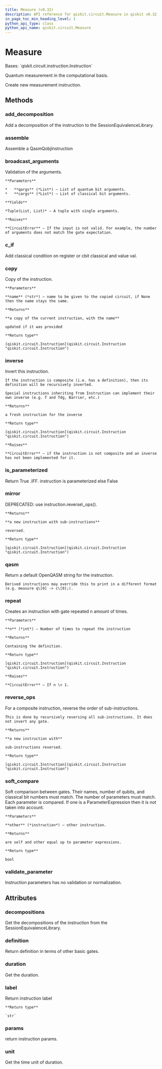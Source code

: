 ```yaml
---
title: Measure (v0.32)
description: API reference for qiskit.circuit.Measure in qiskit v0.32
in_page_toc_min_heading_level: 1
python_api_type: class
python_api_name: qiskit.circuit.Measure
---
```


# Measure

<Class id="qiskit.circuit.Measure" isDedicatedPage={true} github="https://github.com/qiskit/qiskit/tree/stable/0.18/qiskit/circuit/measure.py" signature="Measure" modifiers="class">
  Bases: `qiskit.circuit.instruction.Instruction`

  Quantum measurement in the computational basis.

  Create new measurement instruction.

  ## Methods

  <span id="qiskit-circuit-measure-add-decomposition" />

  ### add\_decomposition

  <Function id="qiskit.circuit.Measure.add_decomposition" signature="Measure.add_decomposition(decomposition)">
    Add a decomposition of the instruction to the SessionEquivalenceLibrary.
  </Function>

  <span id="qiskit-circuit-measure-assemble" />

  ### assemble

  <Function id="qiskit.circuit.Measure.assemble" signature="Measure.assemble()">
    Assemble a QasmQobjInstruction
  </Function>

  <span id="qiskit-circuit-measure-broadcast-arguments" />

  ### broadcast\_arguments

  <Function id="qiskit.circuit.Measure.broadcast_arguments" signature="Measure.broadcast_arguments(qargs, cargs)">
    Validation of the arguments.

    **Parameters**

    *   **qargs** (*List*) – List of quantum bit arguments.
    *   **cargs** (*List*) – List of classical bit arguments.

    **Yields**

    *Tuple(List, List)* – A tuple with single arguments.

    **Raises**

    **CircuitError** – If the input is not valid. For example, the number of arguments does not match the gate expectation.
  </Function>

  <span id="qiskit-circuit-measure-c-if" />

  ### c\_if

  <Function id="qiskit.circuit.Measure.c_if" signature="Measure.c_if(classical, val)">
    Add classical condition on register or cbit classical and value val.
  </Function>

  <span id="qiskit-circuit-measure-copy" />

  ### copy

  <Function id="qiskit.circuit.Measure.copy" signature="Measure.copy(name=None)">
    Copy of the instruction.

    **Parameters**

    **name** (*str*) – name to be given to the copied circuit, if None then the name stays the same.

    **Returns**

    **a copy of the current instruction, with the name**

    updated if it was provided

    **Return type**

    [qiskit.circuit.Instruction](qiskit.circuit.Instruction "qiskit.circuit.Instruction")
  </Function>

  <span id="qiskit-circuit-measure-inverse" />

  ### inverse

  <Function id="qiskit.circuit.Measure.inverse" signature="Measure.inverse()">
    Invert this instruction.

    If the instruction is composite (i.e. has a definition), then its definition will be recursively inverted.

    Special instructions inheriting from Instruction can implement their own inverse (e.g. T and Tdg, Barrier, etc.)

    **Returns**

    a fresh instruction for the inverse

    **Return type**

    [qiskit.circuit.Instruction](qiskit.circuit.Instruction "qiskit.circuit.Instruction")

    **Raises**

    **CircuitError** – if the instruction is not composite and an inverse has not been implemented for it.
  </Function>

  <span id="qiskit-circuit-measure-is-parameterized" />

  ### is\_parameterized

  <Function id="qiskit.circuit.Measure.is_parameterized" signature="Measure.is_parameterized()">
    Return True .IFF. instruction is parameterized else False
  </Function>

  <span id="qiskit-circuit-measure-mirror" />

  ### mirror

  <Function id="qiskit.circuit.Measure.mirror" signature="Measure.mirror()">
    DEPRECATED: use instruction.reverse\_ops().

    **Returns**

    **a new instruction with sub-instructions**

    reversed.

    **Return type**

    [qiskit.circuit.Instruction](qiskit.circuit.Instruction "qiskit.circuit.Instruction")
  </Function>

  <span id="qiskit-circuit-measure-qasm" />

  ### qasm

  <Function id="qiskit.circuit.Measure.qasm" signature="Measure.qasm()">
    Return a default OpenQASM string for the instruction.

    Derived instructions may override this to print in a different format (e.g. measure q\[0] -> c\[0];).
  </Function>

  <span id="qiskit-circuit-measure-repeat" />

  ### repeat

  <Function id="qiskit.circuit.Measure.repeat" signature="Measure.repeat(n)">
    Creates an instruction with gate repeated n amount of times.

    **Parameters**

    **n** (*int*) – Number of times to repeat the instruction

    **Returns**

    Containing the definition.

    **Return type**

    [qiskit.circuit.Instruction](qiskit.circuit.Instruction "qiskit.circuit.Instruction")

    **Raises**

    **CircuitError** – If n \< 1.
  </Function>

  <span id="qiskit-circuit-measure-reverse-ops" />

  ### reverse\_ops

  <Function id="qiskit.circuit.Measure.reverse_ops" signature="Measure.reverse_ops()">
    For a composite instruction, reverse the order of sub-instructions.

    This is done by recursively reversing all sub-instructions. It does not invert any gate.

    **Returns**

    **a new instruction with**

    sub-instructions reversed.

    **Return type**

    [qiskit.circuit.Instruction](qiskit.circuit.Instruction "qiskit.circuit.Instruction")
  </Function>

  <span id="qiskit-circuit-measure-soft-compare" />

  ### soft\_compare

  <Function id="qiskit.circuit.Measure.soft_compare" signature="Measure.soft_compare(other)">
    Soft comparison between gates. Their names, number of qubits, and classical bit numbers must match. The number of parameters must match. Each parameter is compared. If one is a ParameterExpression then it is not taken into account.

    **Parameters**

    **other** (*instruction*) – other instruction.

    **Returns**

    are self and other equal up to parameter expressions.

    **Return type**

    bool
  </Function>

  <span id="qiskit-circuit-measure-validate-parameter" />

  ### validate\_parameter

  <Function id="qiskit.circuit.Measure.validate_parameter" signature="Measure.validate_parameter(parameter)">
    Instruction parameters has no validation or normalization.
  </Function>

  ## Attributes

  ### decompositions

  <Attribute id="qiskit.circuit.Measure.decompositions">
    Get the decompositions of the instruction from the SessionEquivalenceLibrary.
  </Attribute>

  ### definition

  <Attribute id="qiskit.circuit.Measure.definition">
    Return definition in terms of other basic gates.
  </Attribute>

  ### duration

  <Attribute id="qiskit.circuit.Measure.duration">
    Get the duration.
  </Attribute>

  ### label

  <Attribute id="qiskit.circuit.Measure.label">
    Return instruction label

    **Return type**

    `str`
  </Attribute>

  ### params

  <Attribute id="qiskit.circuit.Measure.params">
    return instruction params.
  </Attribute>

  ### unit

  <Attribute id="qiskit.circuit.Measure.unit">
    Get the time unit of duration.
  </Attribute>
</Class>

